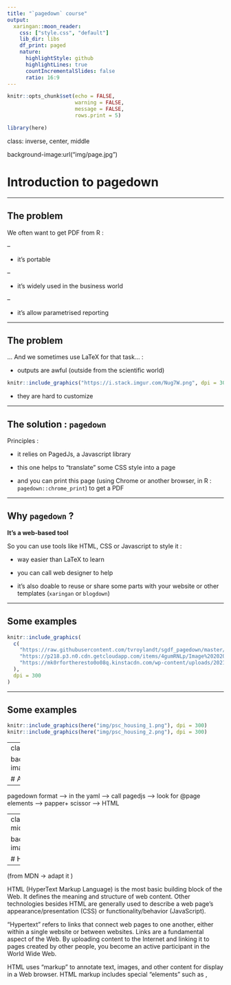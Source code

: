 ---
title: "`pagedown` course"
output:
  xaringan::moon_reader:
    css: ["style.css", "default"]
    lib_dir: libs
    df_print: paged
    nature:
      highlightStyle: github
      highlightLines: true
      countIncrementalSlides: false
      ratio: 16:9
---

```{r setup, include=FALSE}
knitr::opts_chunk$set(echo = FALSE, 
                      warning = FALSE,
                      message = FALSE,
                      rows.print = 5)
```

```{r}
library(here)
```

class: inverse, center, middle

background-image:url("img/page.jpg")

# Introduction to pagedown

---

## The problem

We often want to get PDF from R :

--

+ it's portable

--

+ it's widely used in the business world

--

+ it's allow parametrised reporting

---

## The problem


... And we sometimes use LaTeX for that task... :

+ outputs are awful (outside from the scientific world)

```{r, out.height='250px', fig.align = 'left'}
knitr::include_graphics("https://i.stack.imgur.com/Nug7W.png", dpi = 300)
```

+ they are hard to customize

---

## The solution : `pagedown`

Principles :

+ it relies on PagedJs, a Javascript library

+ this one helps to "translate" some CSS style into a page

+ and you can print this page (using Chrome or another browser, in R : `pagedown::chrome_print`) to get a PDF

---

## Why `pagedown` ?

**It's a web-based tool**

So you can use tools like HTML, CSS or Javascript to style it :

+ way easier than LaTeX to learn

+ you can call web designer to help

+ it's also doable to reuse or share some parts with your website or other templates (`xaringan` or `blogdown`)

---

## Some examples

```{r, out.height='300px', fig.align='default', fig.show = "hold"}
knitr::include_graphics(
  c(
    "https://raw.githubusercontent.com/tvroylandt/sgdf_pagedown/master/img/page1.PNG",
    "https://p218.p3.n0.cdn.getcloudapp.com/items/4gumRNLp/Image%202020-03-22%20at%202.24.38%20PM.png",
    "https://mk0rfortheresto0o08q.kinstacdn.com/wp-content/uploads/2021/01/grid.gif"
  ),
  dpi = 300
)
```

---

## Some examples

```{r, fig.align='center', out.height='200px', out.width='400px'}
knitr::include_graphics(here("img/psc_housing_1.png"), dpi = 300)
knitr::include_graphics(here("img/psc_housing_2.png"), dpi = 300)
```



---
class: inverse, center, middle

background-image:url("img/anatomy.jpg")

# Anatomy of a document

---

pagedown format  --> in the yaml --> call pagedjs --> look for @page elements --> papper+ scissor --> HTML


---
class: inverse, center, middle

background-image:url("img/markup.jpg")

# HTML : a markup tool

---

(from MDN -> adapt it )

HTML (HyperText Markup Language) is the most basic building block of the Web. It defines the meaning and structure of web content. Other technologies besides HTML are generally used to describe a web page's appearance/presentation (CSS) or functionality/behavior (JavaScript).

"Hypertext" refers to links that connect web pages to one another, either within a single website or between websites. Links are a fundamental aspect of the Web. By uploading content to the Internet and linking it to pages created by other people, you become an active participant in the World Wide Web.

HTML uses "markup" to annotate text, images, and other content for display in a Web browser. HTML markup includes special "elements" such as <head>, <title>, <body>, <header>, <footer>, <article>, <section>, <p>, <div>, <span>, <img>, <aside>, <audio>, <canvas>, <datalist>, <details>, <embed>, <nav>, <output>, <progress>, <video>, <ul>, <ol>, <li> and many others.

An HTML element is set off from other text in a document by "tags", which consist of the element name surrounded by "<" and ">". The name of an element inside a tag is case insensitive. That is, it can be written in uppercase, lowercase, or a mixture. For example, the <title> tag can be written as <Title>, <TITLE>, or in any other way. However, the convention and recommended practice is to write tags in lowercase.

---

Content from https://developer.mozilla.org/en-US/docs/Learn/Getting_started_with_the_web/HTML_basics

---

## Link to RMarkdown

Pandoc -> WebPage
---

## Examples of HTML

You can show the HTML content of your document by opening it in Chrome and use the DevTools (Inspect). It shows you the differents divs.

EXAMPLE GIF : 

```{r}
knitr::include_graphics(here("img/chrome_devtools.gif"))
```

---

## Examples of HTML

You can also use special div with `:::name-of-the-div` and closing it with `:::`.

EXAMPLE WITH col div

---

## In `pagedown`

You have special divs created by Pagedjs for each page + margins.
It's better to handle them in the CSS.
---

class: inverse, center, middle

background-image:url("img/drawing.jpg")

# CSS : draw the world

---

(from MDN -> adapt it )

Cascading Style Sheets (CSS) is a stylesheet language used to describe the presentation of a document written in HTML or XML (including XML dialects such as SVG, MathML or XHTML). CSS describes how elements should be rendered on screen, on paper, in speech, or on other media.


---

## Link to RMarkdown

CSS argument in the function


---
## Together

Make a schema

---

## List of common elements + attributes

p, h1 -> h5
ul, li
blockquote



---

## Example of CSS

On the other side :

- make example of CSS text change with color/font-size

---

## Resources

- Mozilla
- W3C


---

class: inverse, center, middle

background-image:url("img/beast.jpg")

# Inside of the beast

---

## How to organize CSS files

CSS modules
- Explain how pagedown docs talk about overwriting CSS files + why you do it differently

Vars
- vars.css

--> Merge with 04 ?


## Tips
page-break-after/before (on chosen elements)
or newpage


---
## Fonts + text

Fonts
- fonts.css

Text
- body.css

---
## Graphical elements

Pictures (graphs)
- pictures.css

Tables
- tables.css

---
## Layout

Margins + page breaks
- layout.css

CSS pseudo classes (e.g. page:first)
- layout.css

Page numbers
- layout.css

Table of contents
- layout.css

Footnotes/endnotes
- layout.css

---
## Front + back cover

Front cover
- title.css

Back cover
- last.css

